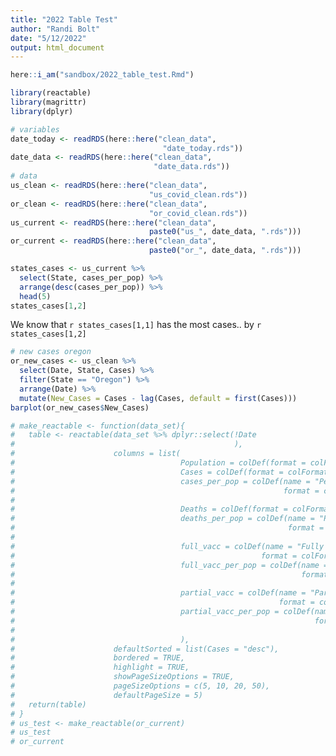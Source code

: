 ```yaml
---
title: "2022 Table Test"
author: "Randi Bolt"
date: "5/12/2022"
output: html_document
---
```


```r
here::i_am("sandbox/2022_table_test.Rmd")

library(reactable)
library(magrittr)
library(dplyr)
```


```r
# variables
date_today <- readRDS(here::here("clean_data",
                                  "date_today.rds"))
date_data <- readRDS(here::here("clean_data",
                                "date_data.rds"))
# data
us_clean <- readRDS(here::here("clean_data",
                               "us_covid_clean.rds"))
or_clean <- readRDS(here::here("clean_data",
                               "or_covid_clean.rds"))
us_current <- readRDS(here::here("clean_data",
                               paste0("us_", date_data, ".rds")))
or_current <- readRDS(here::here("clean_data",
                               paste0("or_", date_data, ".rds")))
```

```r
states_cases <- us_current %>%
  select(State, cases_per_pop) %>%
  arrange(desc(cases_per_pop)) %>%
  head(5)
states_cases[1,2]
```

We know that `r states_cases[1,1]` has the most cases.. by `r states_cases[1,2]`


```r
# new cases oregon
or_new_cases <- us_clean %>%
  select(Date, State, Cases) %>%
  filter(State == "Oregon") %>%
  arrange(Date) %>%
  mutate(New_Cases = Cases - lag(Cases, default = first(Cases)))
barplot(or_new_cases$New_Cases)
```



```r
# make_reactable <- function(data_set){
#   table <- reactable(data_set %>% dplyr::select(!Date
#                                                 ),
#                      columns = list(
#                                     Population = colDef(format = colFormat(separators = TRUE)),
#                                     Cases = colDef(format = colFormat(separators = TRUE)),
#                                     cases_per_pop = colDef(name = "Percent of Cases",
#                                                            format = colFormat(percent = TRUE,
#                                                                               digits = 2)),
#                                     Deaths = colDef(format = colFormat(separators = TRUE)),
#                                     deaths_per_pop = colDef(name = "Percent of Deaths",
#                                                             format = colFormat(percent = TRUE,
#                                                                                digits = 2)),
#                                     full_vacc = colDef(name = "Fully Vaccinated",
#                                                       format = colFormat(separators = TRUE)),
#                                     full_vacc_per_pop = colDef(name = "Percent Fully Vaccinated",
#                                                                format = colFormat(percent = TRUE,
#                                                                                   digits = 2)),
#                                     partial_vacc = colDef(name = "Partially Vaccinated",
#                                                           format = colFormat(separators = TRUE)),
#                                     partial_vacc_per_pop = colDef(name = "Percent Partially Vaccinated",
#                                                                   format = colFormat(percent = TRUE,
#                                                                                      digits = 2))
#                                     ),
#                      defaultSorted = list(Cases = "desc"),
#                      bordered = TRUE,
#                      highlight = TRUE,
#                      showPageSizeOptions = TRUE,
#                      pageSizeOptions = c(5, 10, 20, 50),
#                      defaultPageSize = 5)
#   return(table)
# }
# us_test <- make_reactable(or_current)
# us_test
# or_current
```
